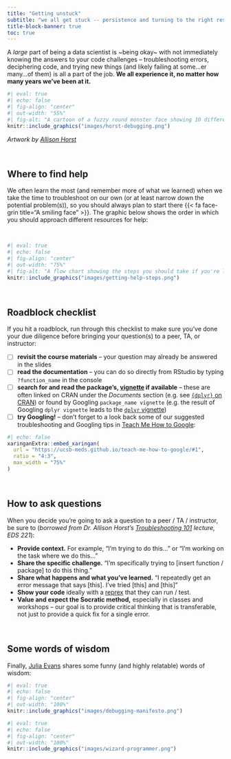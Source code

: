 ```yaml
---
title: "Getting unstuck"
subtitle: "we all get stuck -- persistence and turning to the right resources is key!"
title-block-banner: true
toc: true
---
```


A *large* part of being a data scientist is ~being okay~ with not immediately knowing the answers to your code challenges -- troubleshooting errors, deciphering code, and trying new things (and likely failing at some...er many...of them) is all a part of the job. **We all experience it, no matter how many years we've been at it.**

```r
#| eval: true 
#| echo: false
#| fig-align: "center"
#| out-width: "55%" 
#| fig-alt: "A cartoon of a fuzzy round monster face showing 10 different emotions experienced during the process of debugging code. The progression goes from (1) 'I got this' - looking determined and optimistic; (2) 'Huh. Really thought that was it.' - looking a bit baffled; (3) '...' - looking up at the ceiling in thought; (4) 'Fine. Restarting.' - looking a bit annoyed; (5) 'OH WTF.' Looking very frazzled and frustrated; (6) 'Zombie meltdown.' - looking like a full meltdown; (7) (blank) - sleeping; (8) 'A NEW HOPE!' - a happy looking monster with a lightbulb above; (9) 'insert awesome theme song' - looking determined and typing away; (10) 'I love coding' - arms raised in victory with a big smile, with confetti falling."
knitr::include_graphics("images/horst-debugging.png")
```

:::{.gray-text .center-text}
*Artwork by [Allison Horst](https://allisonhorst.com/)*
:::

<br>

## Where to find help

We often learn the most (and remember more of what we learned) when we take the time to troubleshoot on our own (or at least narrow down the potential problem(s)), so you should always plan to start there {{< fa face-grin title="A smiling face" >}}. The graphic below shows the order in which you should approach different resources for help:

<br>

```r
#| eval: true 
#| echo: false
#| fig-align: "center"
#| out-width: "75%" 
#| fig-alt: "A flow chart showing the steps you should take if you're looking for help on coding problems. First, you you review course materials, check out the suggested background reading, and Google for help. Next, turn to peers (especially your learning partners for the week) -- the best ways to do so are to talk with them in or out of class, or share your question in the #eds240-data-viz Slack channel. Third, turn to your TA by asking them questions in discussion section, by attending their student hours, or by sending them a message over Slack (preferrably in #eds240-data-viz). Lastly, reach out to your instructor by attending student hours or by sending them a message over Slack."
knitr::include_graphics("images/getting-help-steps.png")
```

<br>

## Roadblock checklist 

If you hit a roadblock, run through this checklist to make sure you've done your due diligence before bringing your question(s) to a peer, TA, or instructor:

- [ ] **revisit the course materials** -- your question may already be answered in the slides
- [ ] **read the documentation** -- you can do so directly from RStudio by typing `?function_name` in the console
- [ ] **search for and read the package's,  [vignette](https://r-pkgs.org/vignettes.html#:~:text=A%20vignette%20is%20a%20long,package%20is%20designed%20to%20solve.) if available** -- these are often linked on CRAN under the *Documents* section  (e.g. see [`{dplyr}` on CRAN](https://cran.r-project.org/web/packages/dplyr/index.html)) or found by Googling `package_name vignette` (e.g. the result of Googling `dplyr vignette` leads to the [`dplyr` vignette](https://cran.r-project.org/web/packages/dplyr/vignettes/dplyr.html))
- [ ] **try Googling!** -- don't forget to a look back some of our suggested troubleshooting and Googling tips in [Teach Me How to Google](https://ucsb-meds.github.io/teach-me-how-to-google/#1):

```r
#| echo: false
xaringanExtra::embed_xaringan(
  url = "https://ucsb-meds.github.io/teach-me-how-to-google/#1",
  ratio = "4:3",
  max_width = "75%"
)
```

<br>

## How to ask questions

When you decide you're going to ask a question to a peer / TA / instructor, be sure to (*borrowed from Dr. Allison Horst's [Troubleshooting 101](https://docs.google.com/presentation/d/e/2PACX-1vTBFWVMCbPQ3TSU7_K301-5oAmPr8mePtcBVyoqq5mnt1CA8AgSToqt03LykTd21w-4EenJFw4sRUHX/pub?start=false&loop=false&delayms=3000&slide=id.p) lecture, EDS 221*):

- **Provide context.** For example, "I'm trying to do this..." or "I'm working on the task where we do this..."
- **Share the specific challenge.** "I'm specifically trying to [insert function / package] to do this thing."
- **Share what happens and what you've learned.** "I repeatedly get an error message that says [this]. I've tried [this] and [this]"
- **Show your code** ideally with a [reprex](https://reprex.tidyverse.org/) that they can run / test.
- **Value and expect the Socratic method,** especially in classes and workshops -- our goal is to provide critical thinking that is transferable, not just to provide a quick fix for a single error.

<br>

## Some words of wisdom

Finally, [Julia Evans](https://jvns.ca/) shares some funny (and highly relatable) words of wisdom: 

::: {.grid}
::: {.g-col-12 .g-col-md-6}
```r
#| eval: true 
#| echo: false
#| fig-align: "center"
#| out-width: "100%" 
knitr::include_graphics("images/debugging-manifesto.png")
```
:::
::: {.g-col-12 .g-col-md-6}
```r
#| eval: true 
#| echo: false
#| fig-align: "center"
#| out-width: "100%" 
knitr::include_graphics("images/wizard-programmer.png")
```
:::
:::
